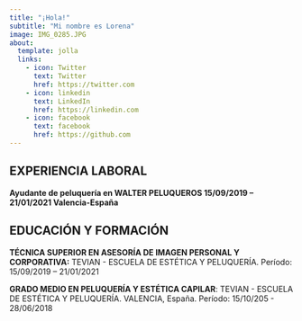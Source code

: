 ```yaml
---
title: "¡Hola!"
subtitle: "Mi nombre es Lorena"
image: IMG_0285.JPG
about:
  template: jolla
  links:
    - icon: Twitter
      text: Twitter
      href: https://twitter.com
    - icon: linkedin
      text: LinkedIn
      href: https://linkedin.com
    - icon: facebook
      text: facebook
      href: https://github.com
---
```


## EXPERIENCIA LABORAL

**Ayudante de peluquería en WALTER PELUQUEROS 15/09/2019 – 21/01/2021 Valencia-España**

## EDUCACIÓN Y FORMACIÓN

**TÉCNICA SUPERIOR EN ASESORÍA DE IMAGEN PERSONAL Y CORPORATIVA:** TEVIAN - ESCUELA DE ESTÉTICA Y PELUQUERÍA. Período: 15/09/2019 – 21/01/2021

**GRADO MEDIO EN PELUQUERÍA Y ESTÉTICA CAPILAR**: TEVIAN - ESCUELA DE ESTÉTICA Y PELUQUERÍA. VALENCIA, España. Período: 15/10/205 - 28/06/2018

